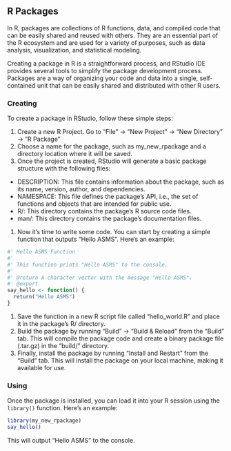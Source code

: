 ## R Packages

In R, packages are collections of R functions, data, and compiled code that can be easily shared and reused with others. They are an essential part of the R ecosystem and are used for a variety of purposes, such as data analysis, visualization, and statistical modeling.

Creating a package in R is a straightforward process, and RStudio IDE provides several tools to simplify the package development process. Packages are a way of organizing your code and data into a single, self-contained unit that can be easily shared and distributed with other R users.

### Creating {-}

To create a package in RStudio, follow these simple steps:

1. Create a new R Project. Go to "File" -> "New Project" -> "New Directory" -> "R Package"
2. Choose a name for the package, such as my_new_rpackage and a directory location where it will be saved.
3. Once the project is created, RStudio will generate a basic package structure with the following files:
- DESCRIPTION: This file contains information about the package, such as its name, version, author, and dependencies.
- NAMESPACE: This file defines the package's API, i.e., the set of functions and objects that are intended for public use.
- R/: This directory contains the package's R source code files.
- man/: This directory contains the package's documentation files.
1. Now it's time to write some code. You can start by creating a simple function that outputs "Hello ASMS". Here's an example:

```r
#' Hello ASMS Function
#'
#' This function prints "Hello ASMS" to the console.
#'
#' @return A character vector with the message "Hello ASMS".
#' @export
say_hello <- function() {
  return("Hello ASMS")
}

```

1. Save the function in a new R script file called "hello_world.R" and place it in the package's R/ directory.
2. Build the package by running "Build" -> "Build & Reload" from the "Build" tab. This will compile the package code and create a binary package file (.tar.gz) in the "build/" directory.
3. Finally, install the package by running "Install and Restart" from the "Build" tab. This will install the package on your local machine, making it available for use.

### Using {-}

Once the package is installed, you can load it into your R session using the `library()` function. Here's an example:

```r
library(my_new_rpackage)
say_hello()
```

This will output "Hello ASMS" to the console.
